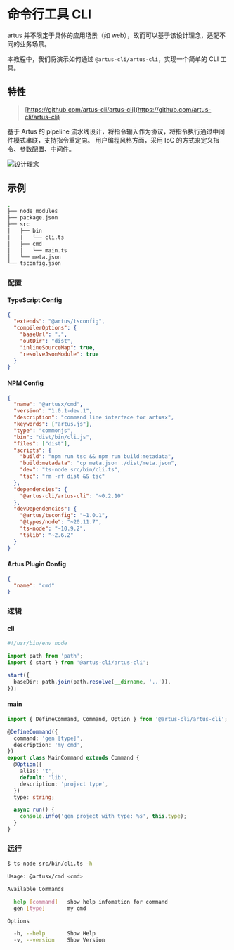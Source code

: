 # 命令行工具 CLI

artus 并不限定于具体的应用场景（如 web），故而可以基于该设计理念，适配不同的业务场景。

本教程中，我们将演示如何通过 `@artus-cli/artus-cli`，实现一个简单的 CLI 工具。

## 特性

> [https://github.com/artus-cli/artus-cli](https://github.com/artus-cli/artus-cli)

基于 Artus 的 pipeline 流水线设计，将指令输入作为协议，将指令执行通过中间件模式串联，支持指令重定向。
用户编程风格方面，采用 IoC 的方式来定义指令、参数配置、中间件。

![设计理念](../assets/tutorials-cli.png)

## 示例

```bash filename="iTerm"
.
├── node_modules
├── package.json
├── src
│   ├── bin
│   │   └── cli.ts
│   ├── cmd
│   │   └── main.ts
│   └── meta.json
└── tsconfig.json
```

### 配置

#### TypeScript Config

```json filename="tsconfig.json"
{
  "extends": "@artus/tsconfig",
  "compilerOptions": {
    "baseUrl": ".",
    "outDir": "dist",
    "inlineSourceMap": true,
    "resolveJsonModule": true
  }
}
```

#### NPM Config

```json filename="package.json"
{
  "name": "@artusx/cmd",
  "version": "1.0.1-dev.1",
  "description": "command line interface for artusx",
  "keywords": ["artus.js"],
  "type": "commonjs",
  "bin": "dist/bin/cli.js",
  "files": ["dist"],
  "scripts": {
    "build": "npm run tsc && npm run build:metadata",
    "build:metadata": "cp meta.json ./dist/meta.json",
    "dev": "ts-node src/bin/cli.ts",
    "tsc": "rm -rf dist && tsc"
  },
  "dependencies": {
    "@artus-cli/artus-cli": "~0.2.10"
  },
  "devDependencies": {
    "@artus/tsconfig": "~1.0.1",
    "@types/node": "~20.11.7",
    "ts-node": "~10.9.2",
    "tslib": "~2.6.2"
  }
}
```

#### Artus Plugin Config

```json filename="meta.json"
{
  "name": "cmd"
}
```

### 逻辑

#### cli

```ts filename="src/bin/cli.ts"
#!/usr/bin/env node

import path from 'path';
import { start } from '@artus-cli/artus-cli';

start({
  baseDir: path.join(path.resolve(__dirname, '..')),
});
```

#### main

```ts filename="src/cmd/main.ts"
import { DefineCommand, Command, Option } from '@artus-cli/artus-cli';

@DefineCommand({
  command: 'gen [type]',
  description: 'my cmd',
})
export class MainCommand extends Command {
  @Option({
    alias: 't',
    default: 'lib',
    description: 'project type',
  })
  type: string;

  async run() {
    console.info('gen project with type: %s', this.type);
  }
}
```

### 运行

```bash filename="iTerm"
$ ts-node src/bin/cli.ts -h

Usage: @artusx/cmd <cmd>

Available Commands

  help [command]   show help infomation for command
  gen [type]       my cmd

Options

  -h, --help       Show Help
  -v, --version    Show Version
```
